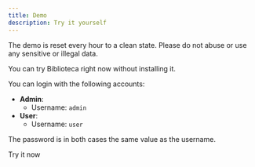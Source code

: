 ```yaml
---
title: Demo
description: Try it yourself
---
```


<Aside type="danger">
    The demo is reset every hour to a clean state. Please do not abuse or use any sensitive or illegal data.
</Aside>

You can try Biblioteca right now without installing it.

You can login with the following accounts:

- **Admin**:
  - Username: `admin`
- **User**:
  - Username: `user`

The password is in both cases the same value as the username.

<LinkButton icon="external" iconPlacement="start" href="https://biblioteca.biblioverse.software">Try it now</LinkButton>

